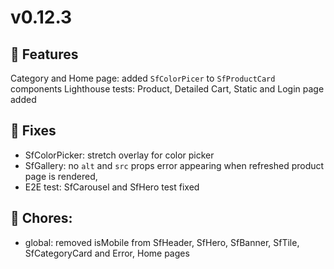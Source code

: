 
<Meta title="Releases/v0.12.x - Latest/v0.12.3/Change log" />

# v0.12.3

## 🚀 Features

Category and Home page: added `SfColorPicer` to `SfProductCard` components
Lighthouse tests: Product, Detailed Cart, Static and Login page added


## 🐛 Fixes
- SfColorPicker: stretch overlay for color picker
- SfGallery: no `alt` and `src` props error appearing when refreshed product page is rendered,
- E2E test: SfCarousel and SfHero test fixed

## 🧹 Chores:
- global: removed isMobile from SfHeader, SfHero, SfBanner, SfTile, SfCategoryCard and Error, Home pages

